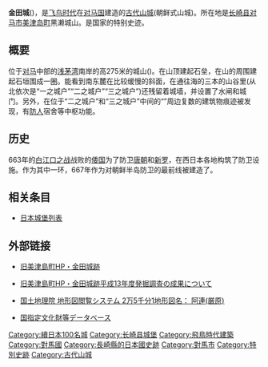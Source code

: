 {{日本城郭概要表
| name = 金田城
| img = 
| img_capt = 
| img_width = 
| pref = 长崎县
| nihongo = 金田城
| hiragana = かねだじょう、かねたのき
| romaji = Kaneda-jō、Kanetanoki
| ar_called = 
| struct = 朝鲜式山城
| tower_struct = 
| builders = 
| build_y = 667年
| revamp = 
| rulers = 
| reject_y = 
| remains = 
|}}
'''金田城'''({{lang|ja|かねだじょう、かねたのき}})，是[[飞鸟时代|飞鸟时代]]在[[对马国|对马国]]建造的[[古代山城_(日本)|古代山城]](朝鲜式山城)。所在地是[[长崎县|长崎县]][[对马市|对马市]][[美津岛町|美津岛町]]黑濑城山。是国家的特别史迹。

==概要==
位于[[对马岛|对马]]中部的[[浅茅湾|浅茅湾]]南岸的高275米的城山({{lang|ja|じょうやま}})。在山顶建起石垒，在山的周围建起石垣围成一圈。能看到南东麓在比较缓慢的斜面，在通往海的三本的山谷里(从北依次是“一之城户”“二之城户”“三之城户”)还残留着城墙，并设置了水闸和城门。另外，在位于“二之城户”和“三之城户”中间的“{{lang|ja|ビングシ山}}”周边复数的建筑物痕迹被发现，有[[防人|防人]]宿舍等中枢功能。

==历史==
663年的[[白江口之战|白江口之战]]战败的[[倭国|倭国]]为了防卫[[唐朝|唐朝]]和[[新罗|新罗]]，在西日本各地构筑了防卫设施。作为其中一环，667年作为对朝鲜半岛防卫的最前线被建造了。

==相关条目==
*[[日本城堡列表|日本城堡列表]]

==外部链接==
*{{ja}}[https://web.archive.org/web/20050904173503/http://www.city.tsushima.nagasaki.jp/town/mitsushima/kanedajyou.htm 旧美津島町HP・金田城跡]
*{{ja}}[https://web.archive.org/web/20060129125645/http://www.city.tsushima.nagasaki.jp/town/mitsushima/rekisi.htm 旧美津島町HP・金田城跡平成13年度発掘調査の成果について]
*{{ja}}[http://watchizu.gsi.go.jp/watchizu.aspx?b=341745&l=1291620&r=1 国土地理院 地形図閲覧システム 2万5千分1地形図名： 阿連(厳原)] {{Wayback|url=http://watchizu.gsi.go.jp/watchizu.aspx?b=341745&l=1291620&r=1 |date=20140522161848 }}
*{{ja}}[https://kunishitei.bunka.go.jp/heritage/detail/401/2782 国指定文化財等データベース] {{Wayback|url=https://kunishitei.bunka.go.jp/heritage/detail/401/2782 |date=20191205153527 }}

{{Japanese building-stub}}

{{DEFAULTSORT:Kaneda Jou}}
{{續日本100名城}}
[[Category:續日本100名城|Category:續日本100名城]]
[[Category:长崎县城堡|Category:长崎县城堡]]
[[Category:飛鳥時代建築|Category:飛鳥時代建築]]
[[Category:對馬國|Category:對馬國]]
[[Category:長崎縣的日本國史跡|Category:長崎縣的日本國史跡]]
[[Category:對馬市|Category:對馬市]]
[[Category:特別史跡|Category:特別史跡]]
[[Category:古代山城|Category:古代山城]]